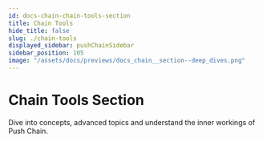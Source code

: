 ```yaml
---
id: docs-chain-chain-tools-section
title: Chain Tools
hide_title: false
slug: ./chain-tools
displayed_sidebar: pushChainSidebar
sidebar_position: 105
image: "/assets/docs/previews/docs_chain__section--deep_dives.png"
---
```


<head>
  <title>Chain Tools Section | Push Chain Docs</title>
</head>


<!-- Content Start -->

# Chain Tools Section

Dive into concepts, advanced topics and understand the inner workings of Push Chain.

<br />

<DocCardList />
